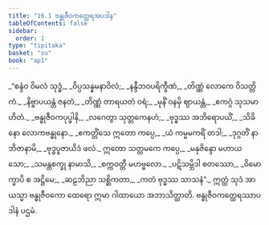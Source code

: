 ```yaml
---
title: "16.1 ဗန္ဓုဇီဝကတ္ထေရအပဒါန"
tableOfContents: false
sidebar:
  order: 1
type: "tipitaka"
basket: "su"
book: "ap1"
---
```



<DynamicBreadcrumb />

<Division number="1" book="ap1" e="ch" v="20" p="194">

<Paragraph number="2353" type="verses" book="ap1">
_“စန္ဒံဝ ဝိမလံ သုဒ္ဓံ,_  
_ဝိပ္ပသန္နမနာဝိလံ;_  
_နန္ဒီဘဝပရိက္ခီဏံ,_  
_တိဏ္ဏံ လောကေ ဝိသတ္တိကံ._  

</Paragraph>

</Division>
<Division number="2" book="ap1" e="ch" v="20" p="194">

<Paragraph number="2354" type="verses" book="ap1">
_နိဗ္ဗာပယန္တံ ဇနတံ,_  
_တိဏ္ဏံ တာရယတံ ဝရံ;_  
_မုနိံ ဝနမှိ ဈာယန္တံ,_  
_ဧကဂ္ဂံ သုသမာဟိတံ._  

</Paragraph>

</Division>
<Division number="3" book="ap1" e="ch" v="20" p="194">

<Paragraph number="2355" type="verses" book="ap1">
_ဗန္ဓုဇီဝကပုပ္ဖါနိ,_  
_လဂေတွာ သုတ္တကေနဟံ;_  
_ဗုဒ္ဓဿ အဘိရောပယိံ,_  
_သိခိနော လောကဗန္ဓုနော._  

</Paragraph>

</Division>
<Division number="4" book="ap1" e="ch" v="20" p="194">

<Paragraph number="2356" type="verses" book="ap1">
_ဧကတ္တိံသေ ဣတော ကပ္ပေ,_  
_ယံ ကမ္မမကရိံ တဒါ;_  
_ဒုဂ္ဂတိံ နာဘိဇာနာမိ,_  
_ဗုဒ္ဓပူဇာယိဒံ ဖလံ._  

</Paragraph>

</Division>
<Division number="5" book="ap1" e="ch" v="20" p="194">

<Paragraph number="2357" type="verses" book="ap1">
ဣတော သတ္တမကေ ကပ္ပေ,_  
_မနုဇိန္ဒော မဟာယသော;_  
_သမန္တစက္ခု နာမာသိ,_  
_စက္ကဝတ္တီ မဟဗ္ဗလော._  

</Paragraph>

</Division>
<Division number="6" book="ap1" e="ch" v="20" p="194">

<Paragraph number="2358" type="verses" book="ap1">
_ပဋိသမ္ဘိဒါ စတဿော,_  
_ဝိမောက္ခာပိ စ အဋ္ဌိမေ;_  
_ဆဠဘိညာ သစ္ဆိကတာ,_  
_ကတံ ဗုဒ္ဓဿ သာသနံ”._  

</Paragraph>

<Paragraph number="2359" book="ap1">
ဣတ္ထံ သုဒံ အာယသ္မာ ဗန္ဓုဇီဝကော ထေရော ဣမာ ဂါထာယော အဘာသိတ္ထာတိ.

</Paragraph>
</Division>

<Paragraph number="2360" type="center" book="ap1">
ဗန္ဓုဇီဝကတ္ထေရဿာပဒါနံ ပဌမံ.
</Paragraph>
